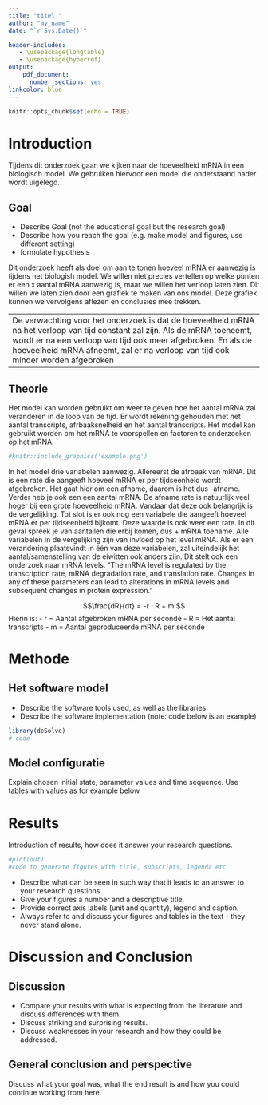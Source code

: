```yaml
---
title: "titel "
author: "my_name"
date: "`r Sys.Date()`"

header-includes:
   - \usepackage{longtable}
   - \usepackage{hyperref}
output:
    pdf_document:
      number_sections: yes
linkcolor: blue
---
```



```r
knitr::opts_chunk$set(echo = TRUE)
```

# Introduction

Tijdens dit onderzoek gaan we kijken naar de hoeveelheid mRNA in een biologisch model. We gebruiken hiervoor een model die onderstaand nader wordt uigelegd.

## Goal
  - Describe Goal (not the educational goal but the research goal)
  - Describe how you reach the goal (e.g. make model and figures, use different setting)
  - formulate hypothesis
  
Dit onderzoek heeft als doel om aan te tonen hoeveel mRNA er aanwezig is tijdens het biologish model. We willen niet precies vertellen op welke punten er een x aantal mRNA aanwezig is, maar we willen het verloop laten zien. Dit willen we laten zien door een grafiek te maken van ons model. Deze grafiek kunnen we vervolgens aflezen en conclusies mee trekken.

---
De verwachting voor het onderzoek is dat de hoeveelheid mRNA na het verloop van tijd constant zal zijn. Als de mRNA toeneemt, wordt er na een verloop van tijd ook meer afgebroken. En als de hoeveelheid mRNA afneemt, zal er na verloop van tijd ook minder worden afgebroken
---

## Theorie

Het model kan worden gebruikt om weer te geven hoe het aantal mRNA zal veranderen in de loop van de tijd. Er wordt rekening gehouden met het aantal transcripts, afrbaaksnelheid en het aantal transcripts. Het model kan gebruikt worden om het mRNA te voorspellen en factoren te onderzoeken op het mRNA.

```r
#knitr::include_graphics('example.png')
```

In het model drie variabelen aanwezig. Allereerst de afrbaak van mRNA. Dit is een rate die aangeeft hoeveel mRNA er per tijdseenheid wordt afgebroken. Het gaat hier om een afname, daarom is het dus -afname. Verder heb je ook een een aantal mRNA. De afname rate is natuurlijk veel hoger bij een grote hoeveelheid mRNA. Vandaar dat deze ook belangrijk is de vergelijking. Tot slot is er ook nog een variabele die aangeeft hoeveel mRNA er per tijdseenheid bijkomt. Deze waarde is ook weer een rate. In dit geval spreek je van aantallen die erbij komen, dus + mRNA toename. Alle variabelen in de vergelijking zijn van invloed op het level mRNA. Als er een verandering plaatsvindt in één van deze variabelen, zal uiteindelijk het aantal/samenstelling van de eiwitten ook anders zijn. Dit stelt ook een onderzoek naar mRNA levels. \cite{ChristianRosenmund} "The mRNA level is regulated by the transcription rate, mRNA degradation rate, and translation rate. Changes in any of these parameters can lead to alterations in mRNA levels and subsequent changes in protein expression."

$$\frac{dR}{dt} = -r · R + m $$
Hierin is:
- r = Aantal afgebroken mRNA per seconde
- R = Het aantal transcripts
- m = Aantal geproduceerde mRNA per seconde

# Methode

## Het software model

- Describe the software tools used, as well as the libraries
- Describe the software implementation (note: code below is an example)

```r
library(deSolve)
# code
```

## Model configuratie

Explain chosen initial state, parameter values and time sequence. Use tables with values as for example below

\begin{longtable}[l]{l|l|l}
\caption{Parameter Values} \\ \hline
\label{param_table}
$\textbf{Parameter}$             &$\textbf{Value}$& $\textbf{Unit}$              \\ \hline
\endhead
$a$       & 0.08  & $hour^{-1}$         \\ \hline
$b$       & 0.06  & $hour^{-1}$         \\ \hline
$c$       & 0.06  & $hour^{-1}$         \\ \hline
\end{longtable}


# Results
Introduction of results, how does it answer your research questions.

```r
#plot(out)
#code to generate figures with title, subscripts, legenda etc
```

- Describe what can be seen in such way that it leads to an answer to your research questions
- Give your figures a number and a descriptive title.
- Provide correct axis labels (unit and quantity), legend and caption.
- Always refer to and discuss your figures and tables in the text - they never stand alone.


# Discussion and Conclusion
## Discussion
- Compare your results with what is expecting from the literature and discuss differences with them.
- Discuss striking and surprising results.
- Discuss weaknesses in your research and how they could be addressed.

## General conclusion and perspective
Discuss what your goal was, what the end result is and how you could continue working from here.

```{=tex}
\begin{thebibliography}{9}

\bibitem{ChristianRosenmund}
Christian, Rosemund, et al.: \textit{Regulation of mRNA Translation in Neurons-A Matter of Life and Death}.

\end{thebibliography}
```
